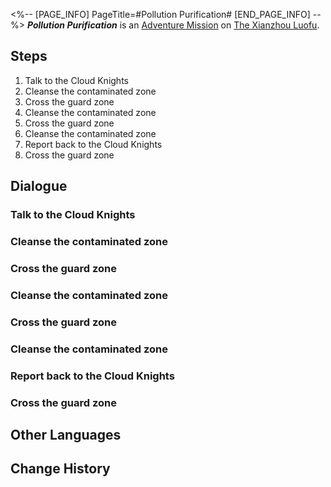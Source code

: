 <%-- [PAGE_INFO]
PageTitle=#Pollution Purification#
[END_PAGE_INFO] --%>
{{Stub|Dialogue.}}
{{Mission Infobox
|id            = 4072121
|title         = 
|image         = <!--Mission Pollution Purification.png-->
|type          = Adventure
|event_name    = 
|chapter       = 
|requirements  = 
|summary       = <!--official mission summary from Fate's Atlas-->
|characters    = Cloud Knight Captain; Cloud Knights Soldier; Distressed Cloud Knight; Seele; Trailblazer
|startLocation = [[The Xianzhou Luofu]] - [[<!--starting area-->]]
|world         = The Xianzhou Luofu
|area          = <!--starting area-->
|prev          = 
|next          = 
|rewards       = 
}}
'''''Pollution Purification''''' is an [[Adventure Mission]] on [[The Xianzhou Luofu]].

==Steps==
# Talk to the Cloud Knights
# Cleanse the contaminated zone
# Cross the guard zone
# Cleanse the contaminated zone
# Cross the guard zone
# Cleanse the contaminated zone
# Report back to the Cloud Knights
# Cross the guard zone

<!--
==Gameplay Notes==

--><!--
==Trial Character==

-->
==Dialogue==
{{Stub Dialogue}}
===Talk to the Cloud Knights===
{{Mission Description|type=adventure|location=<!--to be added-->|Talk to the Cloud Knights guarding Stargazer Navalia and see if they need any help.}}
{{Dialogue Start}}
:{{tx}}
{{Dialogue End}}

===Cleanse the contaminated zone===
{{Mission Description|type=adventure|location=<!--to be added-->|update|Cleanse all contamination within the area.}}
{{Dialogue Start}}
:{{tx}}
{{Dialogue End}}

===Cross the guard zone===
{{Mission Description|type=adventure|location=<!--to be added-->|update|Use the Diting to cross the guard zone and try not to alert any enemies.}}
{{Dialogue Start}}
:{{tx}}
{{Dialogue End}}

===Cleanse the contaminated zone===
{{Mission Description|type=adventure|location=<!--to be added-->|update|Cleanse all contamination within the area.}}
{{Dialogue Start}}
:{{tx}}
{{Dialogue End}}

===Cross the guard zone===
{{Mission Description|type=adventure|location=<!--to be added-->|update|Use the Diting to cross the guard zone and try not to alert any enemies.}}
{{Dialogue Start}}
:{{tx}}
{{Dialogue End}}

===Cleanse the contaminated zone===
{{Mission Description|type=adventure|location=<!--to be added-->|update|Cleanse all contamination within the area.}}
{{Dialogue Start}}
:{{tx}}
{{Dialogue End}}

===Report back to the Cloud Knights===
{{Mission Description|type=adventure|location=<!--to be added-->|update|Report back to the Cloud Knights guarding Stargazer Navalia and claim the rewards for cleansing the contamination.}}
{{Dialogue Start}}
:{{tx}}
{{Dialogue End}}

===Cross the guard zone===
{{Mission Description|type=adventure|location=<!--to be added-->|update|Use the Diting to cross the guard zone and try not to alert any enemies.}}
{{Dialogue Start}}
:{{tx}}
{{Dialogue End}}

==Other Languages==
{{Other Languages
|en   = Pollution Purification
|zhs  = 污染清理
|zht  = 污染清理
|ja   = 汚染処理
|ko   = 오염 청소
|es   = Limpieza de la contaminación
|fr   = Assainissement de la pollution
|ru   = Очистка от загрязнения
|th   = ชะล้างมลภาวะ
|vi   = Xử Lý Sự Ô Uế
|de   = Verschmutzungsreinigung
|id   = Pembersihan Polusi
|pt   = Purificação de Poluição
}}

==Change History==
{{Change History|1.1}}
